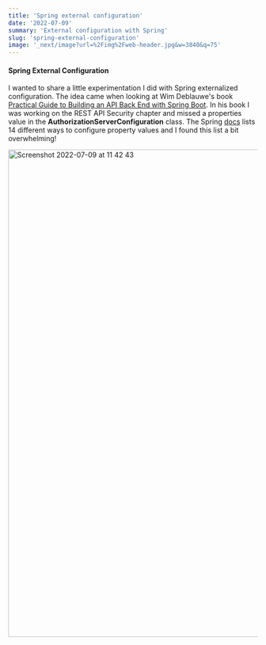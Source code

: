 ```yaml
---
title: 'Spring external configuration'
date: '2022-07-09'
summary: 'External configuration with Spring'
slug: 'spring-external-configuration'
image: '_next/image?url=%2Fimg%2Fweb-header.jpg&w=3840&q=75'
---
```


#### Spring External Configuration
I wanted to share a little experimentation I did with Spring externalized configuration. The idea came when looking at Wim
Deblauwe's book [Practical Guide to Building an API Back End with Spring Boot](https://www.infoq.com/minibooks/spring-boot-building-api-backend/).
In his book I was working on the REST API Security chapter and missed a properties value in the **AuthorizationServerConfiguration**
class. The Spring [docs](https://docs.spring.io/spring-boot/docs/current/reference/html/features.html#features.external-config) 
lists 14 different ways to configure property values and I found this list a bit overwhelming!

<img width="983" alt="Screenshot 2022-07-09 at 11 42 43" src="https://user-images.githubusercontent.com/27693622/178102390-d37a1576-acaa-4478-b22f-ac19f94fa6cc.png">
